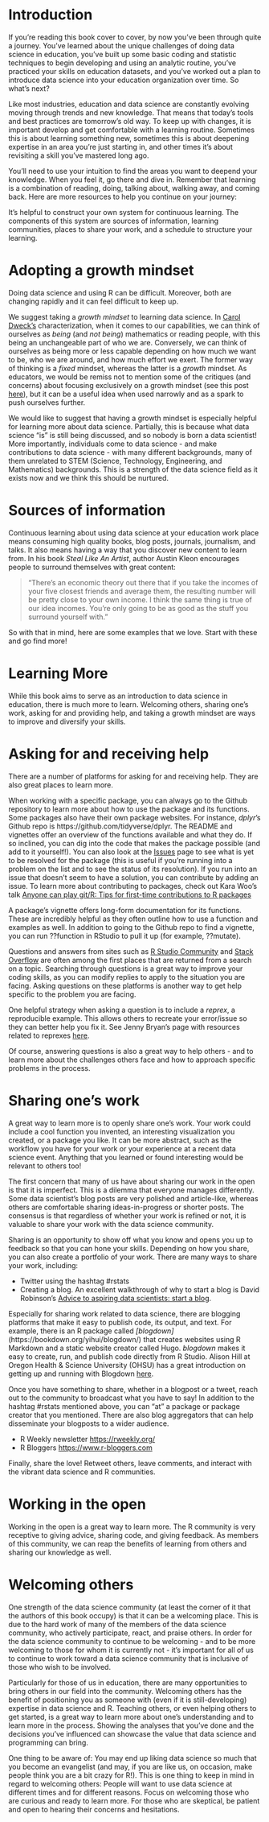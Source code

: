 # Introduction 

If you're reading this book cover to cover, by now you've been through quite a journey. 
You've learned about the unique challenges of doing data science in education, you've built up some basic coding and statistic techniques to begin developing and using an analytic routine, you've practiced your skills on education datasets, and you've worked out a plan to introduce data science into your education organization over time. So what's next? 

Like most industries, education and data science are constantly evolving moving through trends and new knowledge. That means that today's tools and best practices are tomorrow's old way. To keep up with changes, it is important develop and get comfortable with a learning routine. Sometimes this is about learning something new, sometimes this is about deepening expertise in an area you're just starting in, and other times it's about revisiting a skill you've mastered long ago. 

You'll need to use your intuition to find the areas you want to deepend your knowledge. When you feel it, go there and dive in. Remember that learning is a combination of reading, doing, talking about, walking away, and coming back. Here are more resources to help you continue on your journey: 

It's helpful to construct your own system for continuous learning. The components of this system are sources of information, learning communities, places to share your work, and a schedule to structure your learning. 

# Adopting a growth mindset

Doing data science and using R can be difficult. Moreover, both are changing rapidly and
it can feel difficult to keep up.

We suggest taking a *growth mindset* to learning data science. In [Carol Dweck's](https://mindsetonline.com/abouttheauthor/)
characterization, when it comes to our capabilities, we can think of ourselves
as *being* (and *not being*) mathematics or reading people, with this being an
unchangeable part of who we are. Conversely, we can think of ourselves as being
more or less capable depending on how much we want to be, who we are around, and
how much effort we exert. The former way of thinking is a *fixed* mindset,
whereas the latter is a *growth* mindset. As educators, we would be remiss not
to mention some of the critiques (and concerns) about focusing exclusively on a
growth mindset (see this post
[here](https://www.edweek.org/ew/articles/2015/09/23/carol-dweck-revisits-the-growth-mindset.html)), but it can be a useful idea when used narrowly and as a spark to push ourselves further.

We would like to suggest that having a growth mindset is especially helpful for learning more about data science. Partially, this is because what data science "is" is still being discussed, and so nobody is born a data scientist! More importantly, individuals come to data science - and make contributions to data science - with many different backgrounds, many of them unrelated to STEM (Science, Technology, Engineering, and Mathematics) backgrounds. This is a strength of the data science field as it exists now and we think this should be nurtured.

# Sources of information

Continuous learning about using data science at your education work place means consuming high quality books, blog posts, journals, journalism, and talks. It also means having a way that you discover new content to learn from. In his book *Steal Like An Artist*, author Austin Kleon encourages people to surround themselves with great content: 

>“There’s an economic theory out there that if you take the incomes of your five closest friends and average them, the resulting number will be pretty close to your own income. I think the same thing is true of our idea incomes. You’re only going to be as good as the stuff you surround yourself with.”

So with that in mind, here are some examples that we love. Start with these and go find more!

# Learning More

While this book aims to serve as an introduction to data science in education,
there is much more to learn. Welcoming others, sharing one's work, asking for and providing help, and taking a growth mindset are ways to improve and diversify your skills.

# Asking for and receiving help

There are a number of platforms for asking for and receiving help. They are also
great places to learn more. 

When working with a specific package, you can always go to the Github repository to learn more about how to use the package and its functions. Some packages also have their own package websites. For instance, *dplyr*'s Github repo is https://github.com/tidyverse/dplyr. The README and vignettes offer an overview of the functions available and what they do. If so inclined, you can dig into the code that makes the package possible (and add to it yourself!). You can also look at the [Issues](https://github.com/tidyverse/dplyr/issues) page to see what is yet to be resolved for the package (this is useful if you're running into a problem on the list and to see the status of its resolution). If you run into an issue that doesn't seem to have a solution, you can contribute by adding an issue. To learn more about contributing to packages, check out Kara Woo's talk [Anyone can play git/R: Tips for first-time contributions to R packages](https://speakerdeck.com/karawoo/r-tips-for-first-time-contributions-to-r-packages)

A package's vignette offers long-form documentation for its functions. These are incredibly helpful as they often outline how to use a function and examples as well. In addition to going to the Github repo to find a vignette, you can run ??function in RStudio to pull it up (for example, ??mutate).

Questions and answers from sites such as [R Studio Community](https://community.rstudio.com/) and [Stack Overflow](https://stackoverflow.com/) are often among the first places that are returned from a search on a topic. Searching through questions is a great way to improve your coding skills, as you can modify replies to apply to the situation you are facing. Asking questions on these platforms is another way to get help specific to the problem you are facing.

One helpful strategy when asking a question is to include a *reprex*, a reproducible
example. This allows others to recreate your error/issue so they can better help you fix it. See Jenny Bryan's page with resources related to reprexes
[here](https://community.rstudio.com/t/video-reproducible-examples-and-the-reprex-package/14732).

Of course, answering questions is also a great way to help others - and to learn
more about the challenges others face and how to approach specific problems in
the process.

# Sharing one's work

A great way to learn more is to openly share one's work. Your work could include a cool function you invented, an interesting visualization you created, or a package you like. It can be more abstract, such as the workflow you have for your work or your experience at a recent data science event. Anything that you learned or found interesting would be relevant to others too!

The first concern that many of us have about sharing our work in the open is that it is imperfect. This is a dilemma that everyone manages differently. Some data scientist's blog posts are very polished and article-like, whereas others are comfortable sharing ideas-in-progress or shorter posts. The consensus is that regardless of whether your work is refined or not, it is valuable to share your work with the data science community.

Sharing is an opportunity to show off what you know and opens you up to feedback so that you can hone your skills. Depending on how you share, you can also create a portfolio of your work. There are many ways to share your work, including:

* Twitter using the hashtag #rstats
* Creating a blog. An excellent walkthrough of why to start a blog is David Robinson's [Advice to aspiring data scientists: start a blog](http://varianceexplained.org/r/start-blog/).

Especially for sharing work related to data science, there are blogging platforms that make it easy to publish code, its output, and text. For example, there is an R package called *[blogdown]*(https://bookdown.org/yihui/blogdown/) that creates websites using R Markdown and a static website creator called Hugo. *blogdown* makes it easy to create, run, and publish code directly from R Studio. Alison Hill at Oregon Health & Science University (OHSU) has a great introduction on getting up and running with Blogdown [here](https://alison.rbind.io/post/up-and-running-with-blogdown/).

Once you have something to share, whether in a blogpost or a tweet, reach out to the community to broadcast what you have to say! In addition to the hashtag #rstats mentioned above, you can "at" a package or package creator that you mentioned. There are also blog aggregators that can help disseminate your blogposts to a wider audience.

* R Weekly newsletter [https://rweekly.org/](https://rweekly.org/)
* R Bloggers [https://www.r-bloggers.com](https://www.r-bloggers.com)

Finally, share the love! Retweet others, leave comments, and interact with the vibrant data science and R communities.

# Working in the open

Working in the open is a great way to learn more. The R community is very receptive to giving advice, sharing code, and giving feedback. As members of this community, we can reap the benefits of learning from others and sharing our knowledge as well.

# Welcoming others

One strength of the data science community (at least the corner of it that the
authors of this book occupy) is that it can be a welcoming place. This is due to the
hard work of many of the members of the data science community, who actively participate, react, and praise others. In order for the data science community to continue to be welcoming - and to be more welcoming to those for whom it is currently not - it's important for all of us to continue to work toward a data science community that is inclusive of those who wish to be involved.

Particularly for those of us in education, there are many opportunities to bring others in our field into the community. Welcoming others has the benefit of positioning you as someone with (even if it is still-developing) expertise in data science and R. Teaching others, or even helping others to get started, is a great way to learn more about one's understanding and to learn more in the process. Showing the analyses that you've done and the decisions you've influenced can showcase the value that data science and programming can bring.

One thing to be aware of: You may end up liking data science so much that you become an evangelist (and may, if you are like us, on occasion, make people think you are a bit crazy for R!). This is one thing to keep in mind in regard to welcoming others: People will want to use data science at different times and for different reasons. Focus on welcoming those who are curious and ready to learn more. For those who are skeptical, be patient and open to hearing their concerns and hesitations.
